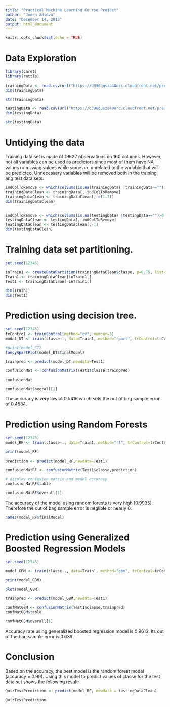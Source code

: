 ```yaml
---
title: "Practical Machine Learning Course Project"
author: "Joden Adiova"
date: "December 14, 2018"
output: html_document
---
```


```r
knitr::opts_chunk$set(echo = TRUE)
```

# Data Exploration

```r
library(caret)
library(rattle)

trainingData <- read.csv(url("https://d396qusza40orc.cloudfront.net/predmachlearn/pml-training.csv"),header=TRUE)
dim(trainingData)

str(trainingData)

testingData <- read.csv(url("https://d396qusza40orc.cloudfront.net/predmachlearn/pml-testing.csv"),header=TRUE)
dim(testingData)

str(testingData)


```
# Untidying the data

Training data set is made of 19622 observations on 160 columns. However, not all variables can be used as predictors since most of them have NA values or missing values while some are unrelated to the variable that will be predicted. Unnecessary variables will be removed both in the training ang test data sets.

```r

indColToRemove <- which(colSums(is.na(trainingData) |trainingData=="")>0.9*dim(trainingData)[1]) 
trainingDataClean <- trainingData[,-indColToRemove]
trainingDataClean <- trainingDataClean[,-c(1:7)]
dim(trainingDataClean)


indColToRemove <- which(colSums(is.na(testingData) |testingData=="")>0.9*dim(testingData)[1]) 
testingDataClean <- testingData[,-indColToRemove]
testingDataClean <- testingDataClean[,-1]
dim(testingDataClean)

```

# Training data set partitioning.

```r
set.seed(12345)

inTrain1 <- createDataPartition(trainingDataClean$classe, p=0.75, list=FALSE)
Train1 <- trainingDataClean[inTrain1,]
Test1 <- trainingDataClean[-inTrain1,]

dim(Train1)
dim(Test1)
```


# Prediction using decision tree.

```r

set.seed(12345)
trControl <- trainControl(method="cv", number=5)
model_DT <- train(classe~., data=Train1, method="rpart", trControl=trControl)

#print(model_CT)
fancyRpartPlot(model_DT$finalModel)

trainpred <- predict(model_DT,newdata=Test1)

confusionMat <- confusionMatrix(Test1$classe,trainpred)

confusionMat

confusionMat$overall[1]

```

The accuracy is very low at 0.5416 which sets the out of bag sample error of 0.4584. 

# Prediction using Random Forests

```r

set.seed(12345)
model_RF <- train(classe~., data=Train1, method="rf", trControl=trControl, verbose=FALSE)

print(model_RF)
```

```r
prediction <- predict(model_RF,newdata=Test1)

confusionMatRF <- confusionMatrix(Test1$classe,prediction)

# display confusion matrix and model accuracy
confusionMatRF$table

```

```r
confusionMatRF$overall[1]
```

The accuracy of the model using random forests is very high (0.9935). Therefore the out of bag sample error is neglible or nearly 0.

```r
names(model_RF$finalModel)

```

# Prediction using Generalized Boosted Regression Models

```r
set.seed(12345)

model_GBM <- train(classe~., data=Train1, method="gbm", trControl=trControl, verbose=FALSE)

print(model_GBM)

```
```r
plot(model_GBM)
```

```r
trainpred <- predict(model_GBM,newdata=Test1)

confMatGBM <- confusionMatrix(Test1$classe,trainpred)
confMatGBM$table
```


```r
confMatGBM$overall[1]

```

Accuracy rate using generalized boosted regression model is 0.9613. Its out of the bag sample error is 0.039.



# Conclusion

Based on the accuracy, the best model is the random forest model (accuracy = 0.99). Using this model to predict values of classe for the test data set shows the following result:

```r
QuizTestPrediction <- predict(model_RF, newdata = testingDataClean)

QuizTestPrediction
```


